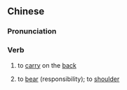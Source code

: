 {{also|揹負|背负}}
==Chinese==
{{zh-forms|s=背负|t2=揹負}}

===Pronunciation===
{{zh-pron
|m=bēifù
|c=bui3 fu6
|mn=pōe-hū
|cat=v
}}

===Verb===
{{zh-verb}}

# to [[carry]] on the [[back]]
# {{lb|zh|figurative}} to [[bear]] (responsibility); to [[shoulder]]